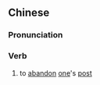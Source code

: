 {{also|弃职}}
==Chinese==
{{zh-forms|s=弃职}}

===Pronunciation===
{{zh-pron
|m=qìzhí
|cat=v
}}

===Verb===
{{zh-verb}}

# {{lb|zh|literary}} to [[abandon]] [[one]]'s [[post]]